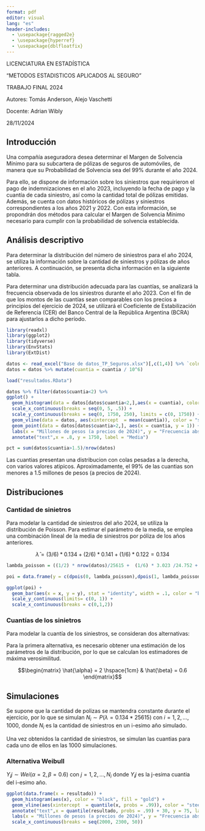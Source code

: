 ```yaml
---
format: pdf
editor: visual
lang: "es"
header-includes:
  - \usepackage{ragged2e}
  - \usepackage{hyperref}
  - \usepackage{dblfloatfix}
---
```


\Centering

\vspace{3cm}

\pagenumbering{gobble}

\vspace{5cm}




\Huge

LICENCIATURA EN ESTADÍSTICA



\large
\Huge

\vspace{3cm}

"METODOS ESTADISTICOS APLICADOS AL SEGURO" \Huge \newline \vspace{1cm}

\normalsize

TRABAJO FINAL 2024 \vspace{1cm}

\vspace{3cm}
Autores: Tomás Anderson, Alejo Vaschetti

Docente: Adrian Wibly

28/11/2024 \normalsize


\begin{figure}[b]
\begin{center}
    \includegraphics[width=1\linewidth]{foto1.png}
\end{center}
\end{figure}

```{=tex}
\newpage
\hypersetup{linkcolor = black}
\tableofcontents
```
```{=tex}
\newpage
\pagenumbering{arabic}
```
```{=tex}
\RaggedRight
\newpage
```

## Introducción

Una compañía aseguradora desea determinar el Margen de Solvencia Mínimo para su subcartera de pólizas de seguros de automóviles, de manera que su Probabilidad de Solvencia sea del 99% durante el año 2024.

Para ello, se dispone de información sobre los siniestros que requirieron el pago de indemnizaciones en el año 2023, incluyendo la fecha de pago y la cuantía de cada siniestro, así como la cantidad total de pólizas emitidas. Además, se cuenta con datos históricos de pólizas y siniestros correspondientes a los años 2021 y 2022. Con esta información, se propondrán dos métodos para calcular el Margen de Solvencia Mínimo necesario para cumplir con la probabilidad de solvencia establecida.

## Análisis descriptivo

Para determinar la distribución del número de siniestros para el año 2024, se utiliza la información sobre la cantidad de siniestros y pólizas de años anteriores. A continuación, se presenta dicha información en la siguiente tabla.


\begin{table}[H]
\begin{center}
\begin{tabular}{|l|l|l|l|}
\hline
Año  & Siniestros & Pólizas & Siniestros por póliza \\ \hline
2021 &   3.023         &     24.752    &            `r round(3023/24752, 3)`           \\ \hline
2022 &      3.581      &    25.348     &     `r round(3581/25348, 3)`                  \\ \hline
2023 &     3.431       &    25.615     &      `r round(3431/25615, 3)`                 \\ \hline
\end{tabular}\caption{Sinietros y pólizas}
\label{table:1}
\end{center}
\end{table}



Para determinar una distribución adecuada para las cuantías, se analizará la frecuencia observada de los siniestros durante el año 2023. Con el fin de que los montos de las cuantías sean comparables con los precios a principios del ejercicio de 2024, se utilizará el Coeficiente de Estabilización de Referencia (CER) del Banco Central de la República Argentina (BCRA) para ajustarlos a dicho período.

```r
library(readxl)
library(ggplot2)
library(tidyverse)
library(EnvStats)
library(ExtDist)

datos <- read_excel("Base de datos_TP_Seguros.xlsx")[,c(1,4)] %>% `colnames<-`(c("tiempo", "cuantia"))
datos = datos %>% mutate(cuantia = cuantia / 10^6)

load("resultados.RData")

datos %>% filter(datos$cuantia<2) %>% 
ggplot() + 
  geom_histogram(data = datos[datos$cuantia<2,],aes(x = cuantia), color = "black", fill = "gold") + 
  scale_x_continuous(breaks = seq(0, 5, .5)) +
  scale_y_continuous(breaks = seq(0, 1750, 250), limits = c(0, 1750)) +
  geom_vline(data = datos, aes(xintercept  = mean(cuantia)), color = "steelblue") +
  geom_point(data = datos[datos$cuantia>2,], aes(x = cuantia, y = 1)) +
  labs(x = "Millones de pesos (a precios de 2024)", y = "Frecuencia absoluta") +
  annotate("text",x = .8, y = 1750, label = "Media")

pct = sum(datos$cuantia>1.5)/nrow(datos)
```

Las cuantias presentan una distribucion con colas pesadas a la derecha, con varios valores atipicos. Aproximadamente, el 99% de las cuantias son menores a 1.5 millones de pesos (a precios de 2024).


## Distribuciones

### Cantidad de sinietros

Para modelar la cantidad de siniestros del año 2024, se utiliza la distribución de Poisson. Para estimar el parámetro de la media, se emplea una combinación lineal de la media de siniestros por póliza de los años anteriores.

$$\hat{\lambda} = (3/6) * 0.134 + (2/6) *  0.141 +  (1/6) * 0.122 = 0.134$$
```r
lambda_poisson = ((1/2) * nrow(datos)/25615 +  (1/6) * 3.023 /24.752 + (2/6) *  3.581 / 25.348)

poi = data.frame(y = c(dpois(0, lambda_poisson),dpois(1, lambda_poisson),dpois(2, lambda_poisson)), x = c(0,1,2))

ggplot(poi) + 
  geom_bar(aes(x = x, y = y), stat = "identity", width = .1, color = "black", fill = "gold") +
  scale_y_continuous(limits= c(0, 1)) + 
  scale_x_continuous(breaks = c(0,1,2))
```




### Cuantías de los sinietros

Para modelar la cuantía de los siniestros, se consideran dos alternativas:

\begin{itemize}
\item Utilizar una distribución Weibull
\item Utilizar un remuestreo de la función de distribución observada
\end{itemize}


Para la primera alternativa, es necesario obtener una estimación de los parámetros de la distribución, por lo que se calculan los estimadores de máxima verosimilitud.

$$\begin{matrix}
\hat{\alpha} = 2 \hspace{1cm} & \hat{\beta} = 0.6
\end{matrix}$$

## Simulaciones

Se supone que la cantidad de polizas se mantendra constante durante el ejercicio, por lo que se simulan $N_i \sim P(\lambda = 0.134 * 25615)$ con $i = 1,2,..., 1000$, donde $N_i$ es la cantidad de siniestros en un i-esimo año simulado.

Una vez obtenidos la cantidad de siniestros, se simulan las cuantias para cada uno de ellos en las 1000 simulaciones. 

### Alternativa Weibull

$Y_ij \sim Wei(\alpha = 2, \beta = 0.6)$ con $j = 1,2,...,N_i$ donde $Y_ij$ es la j-esima cuantia del i-esimo año.

```r
ggplot(data.frame(x = resultado)) +
  geom_histogram(aes(x), color = "black", fill = "gold") +
  geom_vline(aes(xintercept  = quantile(x, probs = .99)), color = "steelblue")  +
  annotate("text",x = quantile(resultado, probs = .99) + 30, y = 75, label = "Percentil 99%") +
  labs(x = "Millones de pesos (a precios de 2024)", y = "Frecuencia absoluta")+
  scale_x_continuous(breaks = seq(2000, 2300, 50))
```



